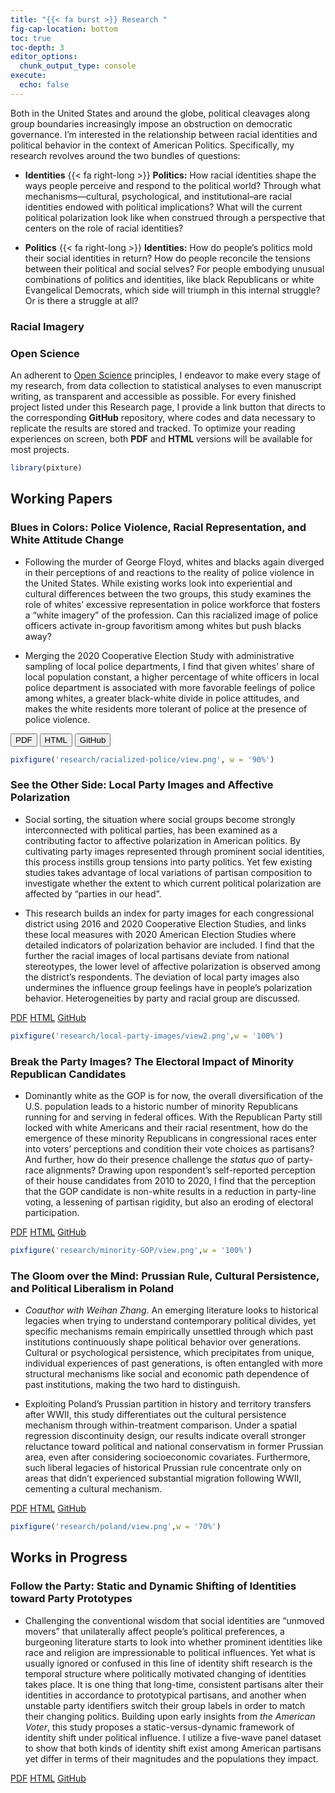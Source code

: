 ```yaml
---
title: "{{< fa burst >}} Research "
fig-cap-location: bottom
toc: true
toc-depth: 3
editor_options: 
  chunk_output_type: console
execute: 
  echo: false
---
```


Both in the United States and around the globe, political cleavages along group boundaries increasingly impose an obstruction on democratic governance. I'm interested in the relationship between racial identities and political behavior in the context of American Politics. Specifically, my research revolves around the two bundles of questions:

-   **Identities** {{< fa right-long >}} **Politics:** How racial identities shape the ways people perceive and respond to the political world? Through what mechanisms---cultural, psychological, and institutional--are racial identities endowed with political implications? What will the current political polarization look like when construed through a perspective that centers on the role of racial identities?

-   **Politics** {{< fa right-long >}} **Identities:** How do people's politics mold their social identities in return? How do people reconcile the tensions between their political and social selves? For people embodying unusual combinations of politics and identities, like black Republicans or white Evangelical Democrats, which side will triumph in this internal struggle? Or is there a struggle at all?

### Racial Imagery

### Open Science

An adherent to [Open Science](https://en.wikipedia.org/wiki/Open_science) principles, I endeavor to make every stage of my research, from data collection to statistical analyses to even manuscript writing, as transparent and accessible as possible. For every finished project listed under this Research page, I provide a link button that directs to the corresponding **GitHub** repository, where codes and data necessary to replicate the results are stored and tracked. To optimize your reading experiences on screen, both **PDF** and **HTML** versions will be available for most projects.

```r
library(pixture)
```

## Working Papers

### Blues in Colors: Police Violence, Racial Representation, and White Attitude Change

-   Following the murder of George Floyd, whites and blacks again diverged in their perceptions of and reactions to the reality of police violence in the United States. While existing works look into experiential and cultural differences between the two groups, this study examines the role of whites' excessive representation in police workforce that fosters a "white imagery" of the profession. Can this racialized image of police officers activate in-group favoritism among whites but push blacks away?

-   Merging the 2020 Cooperative Election Study with administrative sampling of local police departments, I find that given whites' share of local population constant, a higher percentage of white officers in local police department is associated with more favorable feelings of police among whites, a greater black-white divide in police attitudes, and makes the white residents more tolerant of police at the presence of police violence.

```{=html}
<a href="about.html"><button type="button" class="btn btn-primary btn-sm">PDF</button></a>
<button type="button" class="btn btn-info btn-sm">HTML</button>
<button type="button" href="blog.html"  class="btn btn-success btn-sm">GitHub</button>
```
```r
pixfigure('research/racialized-police/view.png', w = '90%')
```

### See the Other Side: Local Party Images and Affective Polarization

-   Social sorting, the situation where social groups become strongly interconnected with political parties, has been examined as a contributing factor to affective polarization in American politics. By cultivating party images represented through prominent social identities, this process instills group tensions into party politics. Yet few existing studies takes advantage of local variations of partisan composition to investigate whether the extent to which current political polarization are affected by "parties in our head".

-   This research builds an index for party images for each congressional district using 2016 and 2020 Cooperative Election Studies, and links these local measures with 2020 American Election Studies where detailed indicators of polarization behavior are included. I find that the further the racial images of local partisans deviate from national stereotypes, the lower level of affective polarization is observed among the district's respondents. The deviation of local party images also undermines the influence group feelings have in people's polarization behavior. Heterogeneities by party and racial group are discussed.

[PDF](){.btn .btn-primary .btn-sm role="button"} [HTML](..\about.qmd){.btn .btn-info .btn-sm role="button"} [GitHub](){.btn .btn-success .btn-sm role="button"}

```r
pixfigure('research/local-party-images/view2.png',w = '100%')
```

### Break the Party Images? The Electoral Impact of Minority Republican Candidates

-   Dominantly white as the GOP is for now, the overall diversification of the U.S. population leads to a historic number of minority Republicans running for and serving in federal offices. With the Republican Party still locked with white Americans and their racial resentment, how do the emergence of these minority Republicans in congressional races enter into voters' perceptions and condition their vote choices as partisans? And further, how do their presence challenge the *status quo* of party-race alignments? Drawing upon respondent's self-reported perception of their house candidates from 2010 to 2020, I find that the perception that the GOP candidate is non-white results in a reduction in party-line voting, a lessening of partisan rigidity, but also an eroding of electoral participation.

[PDF](){.btn .btn-primary .btn-sm role="button"} [HTML](..\about.qmd){.btn .btn-info .btn-sm role="button"} [GitHub](){.btn .btn-success .btn-sm role="button"}

```r
pixfigure('research/minority-GOP/view.png',w = '100%')
```

### The Gloom over the Mind: Prussian Rule, Cultural Persistence, and Political Liberalism in Poland

-   *Coauthor with Weihan Zhang.* An emerging literature looks to historical legacies when trying to understand contemporary political divides, yet specific mechanisms remain empirically unsettled through which past institutions continuously shape political behavior over generations. Cultural or psychological persistence, which precipitates from unique, individual experiences of past generations, is often entangled with more structural mechanisms like social and economic path dependence of past institutions, making the two hard to distinguish.

-   Exploiting Poland's Prussian partition in history and territory transfers after WWII, this study differentiates out the cultural persistence mechanism through within-treatment comparison. Under a spatial regression discontinuity design, our results indicate overall stronger reluctance toward political and national conservatism in former Prussian area, even after considering socioeconomic covariates. Furthermore, such liberal legacies of historical Prussian rule concentrate only on areas that didn't experienced substantial migration following WWII, cementing a cultural mechanism.

[PDF](){.btn .btn-primary .btn-sm role="button"} [HTML](..\about.qmd){.btn .btn-info .btn-sm role="button"} [GitHub](){.btn .btn-success .btn-sm role="button"}

```r
pixfigure('research/poland/view.png',w = '70%')
```

## Works in Progress

### Follow the Party: Static and Dynamic Shifting of Identities toward Party Prototypes

-   Challenging the conventional wisdom that social identities are "unmoved movers" that unilaterally affect people's political preferences, a burgeoning literature starts to look into whether prominent identities like race and religion are impressionable to political influences. Yet what is usually ignored or confused in this line of identity shift research is the temporal structure where politically motivated changing of identities takes place. It is one thing that long-time, consistent partisans alter their identities in accordance to prototypical partisans, and another when unstable party identifiers switch their group labels in order to match their changing politics. Building upon early insights from *the American Voter*, this study proposes a static-versus-dynamic framework of identity shift under political influence. I utilize a five-wave panel dataset to show that both kinds of identity shift exist among American partisans yet differ in terms of their magnitudes and the populations they impact.

[PDF](about.qmd){.btn .btn-primary .btn-sm .disabled role="button"} [HTML](..\about.qmd){.btn .btn-info .btn-sm .disabled role="button"} [GitHub](about.qmd){.btn .btn-success .btn-sm .disabled role="button"}
